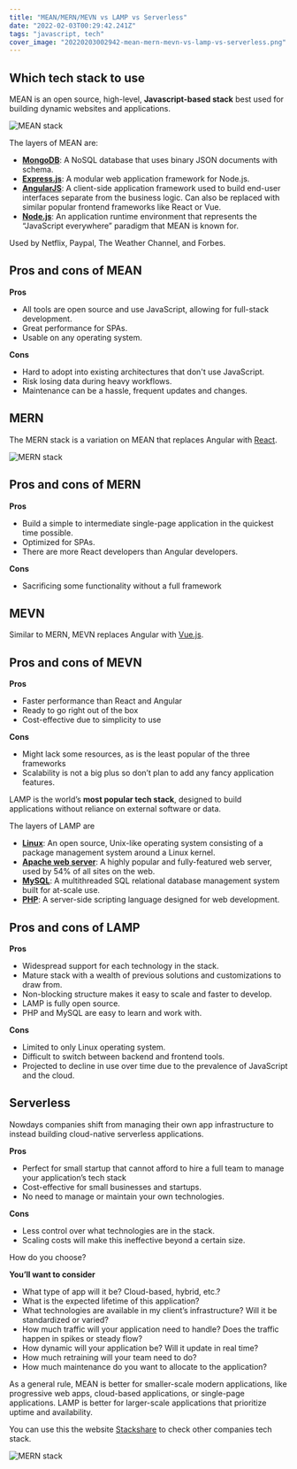 ```yaml
---
title: "MEAN/MERN/MEVN vs LAMP vs Serverless"
date: "2022-02-03T00:29:42.241Z"
tags: "javascript, tech"
cover_image: "20220203002942-mean-mern-mevn-vs-lamp-vs-serverless.png"
---
```


## Which tech stack to use

MEAN is an open source, high-level, **Javascript-based stack** best used for building dynamic websites and applications.

<img src="/images/mean.png" alt="MEAN stack" />

The layers of MEAN are:

- [**MongoDB**](https://www.mongodb.com/): A NoSQL database that uses binary JSON documents with schema.
- [**Express.js**](https://expressjs.com/): A modular web application framework for Node.js.
- [**AngularJS**](https://angularjs.org/): A client-side application framework used to build end-user interfaces separate from the business logic. Can also be replaced with similar popular frontend frameworks like React or Vue.
- [**Node.js**](https://nodejs.org/en/): An application runtime environment that represents the “JavaScript everywhere” paradigm that MEAN is known for.

Used by Netflix, Paypal, The Weather Channel, and Forbes.

## Pros and cons of MEAN

**Pros**

- All tools are open source and use JavaScript, allowing for full-stack development.
- Great performance for SPAs.
- Usable on any operating system.

**Cons**

- Hard to adopt into existing architectures that don't use JavaScript.
- Risk losing data during heavy workflows.
- Maintenance can be a hassle, frequent updates and changes.

## MERN

The MERN stack is a variation on MEAN that replaces Angular with [React](https://reactjs.org/).

<img src="/images/react-mern.png" alt="MERN stack" />

## Pros and cons of MERN

**Pros**

- Build a simple to intermediate single-page application in the quickest time possible.
- Optimized for SPAs.
- There are more React developers than Angular developers.

**Cons**

- Sacrificing some functionality without a full framework

## MEVN

Similar to MERN, MEVN replaces Angular with [Vue.js](https://vuejs.org/).

## Pros and cons of MEVN

**Pros**

- Faster performance than React and Angular
- Ready to go right out of the box
- Cost-effective due to simplicity to use

**Cons**

- Might lack some resources, as is the least popular of the three frameworks
- Scalability is not a big plus so don’t plan to add any fancy application features.

LAMP is the world’s **most popular tech stack**, designed to build applications without reliance on external software or data.

The layers of LAMP are

- [**Linux**](https://www.linux.org/): An open source, Unix-like operating system consisting of a package management system around a Linux kernel.
- [**Apache web server**](https://httpd.apache.org/): A highly popular and fully-featured web server, used by 54% of all sites on the web.
- [**MySQL**](https://www.mysql.com/): A multithreaded SQL relational database management system built for at-scale use.
- [**PHP**](https://www.php.net/): A server-side scripting language designed for web development.

## Pros and cons of LAMP

**Pros**

- Widespread support for each technology in the stack.
- Mature stack with a wealth of previous solutions and customizations to draw from.
- Non-blocking structure makes it easy to scale and faster to develop.
- LAMP is fully open source.
- PHP and MySQL are easy to learn and work with.

**Cons**

- Limited to only Linux operating system.
- Difficult to switch between backend and frontend tools.
- Projected to decline in use over time due to the prevalence of JavaScript and the cloud.

## Serverless

Nowdays companies shift from managing their own app infrastructure to instead building cloud-native serverless applications.

**Pros**

- Perfect for small startup that cannot afford to hire a full team to manage your application’s tech stack
- Cost-effective for small businesses and startups.
- No need to manage or maintain your own technologies.

**Cons**

- Less control over what technologies are in the stack.
- Scaling costs will make this ineffective beyond a certain size.

How do you choose?

**You’ll want to consider**

- What type of app will it be? Cloud-based, hybrid, etc.?
- What is the expected lifetime of this application?
- What technologies are available in my client’s infrastructure? Will it be standardized or varied?
- How much traffic will your application need to handle? Does the traffic happen in spikes or steady flow?
- How dynamic will your application be? Will it update in real time?
- How much retraining will your team need to do?
- How much maintenance do you want to allocate to the application?

As a general rule, MEAN is better for smaller-scale modern applications, like progressive web apps, cloud-based applications, or single-page applications. LAMP is better for larger-scale applications that prioritize uptime and availability.

You can use this the website [Stackshare](https://stackshare.io/) to check other companies tech stack.

<img src="/images/stackshare.png" alt="MERN stack" />
